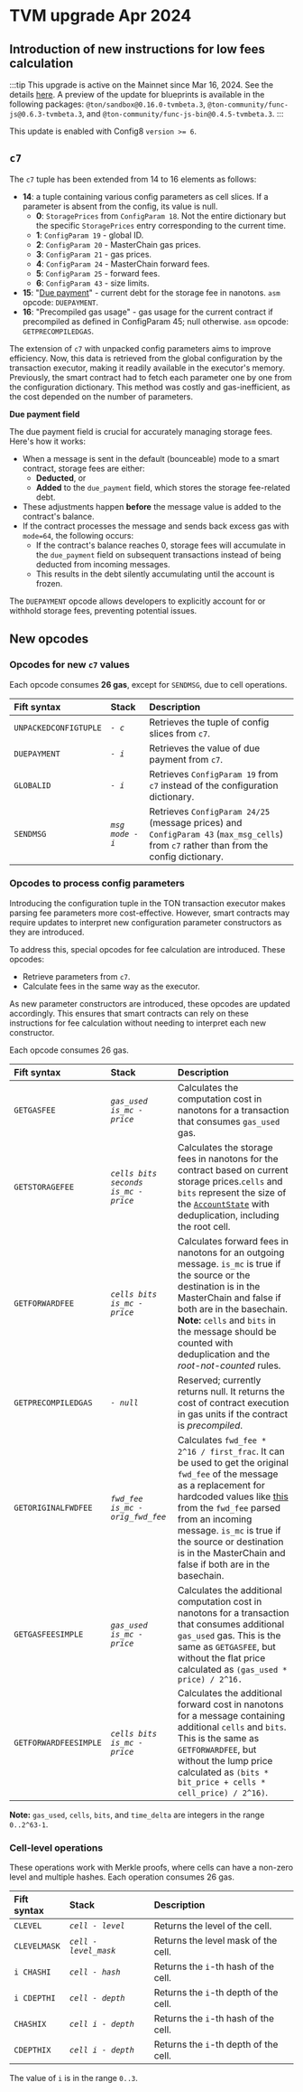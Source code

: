 
# TVM upgrade Apr 2024

## Introduction of new instructions for low fees calculation

:::tip
This upgrade is active on the Mainnet since Mar 16, 2024. See the details [here](https://t.me/tonstatus/101). A preview of the update for blueprints is available in the following packages: `@ton/sandbox@0.16.0-tvmbeta.3`, `@ton-community/func-js@0.6.3-tvmbeta.3`, and `@ton-community/func-js-bin@0.4.5-tvmbeta.3`.
:::

This update is enabled with Config8 `version >= 6`.

## `c7`

The `c7` tuple has been extended from 14 to 16 elements as follows:

- **14**: a tuple containing various config parameters as cell slices. If a parameter is absent from the config, its value is null.
  - **0**: `StoragePrices` from `ConfigParam 18`. Not the entire dictionary but the specific `StoragePrices` entry corresponding to the current time.
  - **1**: `ConfigParam 19` - global ID.
  - **2**: `ConfigParam 20` - MasterChain gas prices.
  - **3**: `ConfigParam 21` - gas prices.
  - **4**: `ConfigParam 24` - MasterChain forward fees.
  - **5**: `ConfigParam 25` - forward fees.
  - **6**: `ConfigParam 43` - size limits.
- **15**: "[Due payment](https://github.com/ton-blockchain/ton/blob/8a9ff339927b22b72819c5125428b70c406da631/crypto/block/block.tlb#L237)" - current debt for the storage fee in nanotons. `asm` opcode: `DUEPAYMENT`.
- **16**: "Precompiled gas usage" - gas usage for the current contract if precompiled as defined in ConfigParam 45; null otherwise.
  `asm` opcode: `GETPRECOMPILEDGAS`.

The extension of `c7` with unpacked config parameters aims to improve efficiency. Now, this data is retrieved from the global configuration by the transaction executor, making it readily available in the executor's memory. Previously, the smart contract had to fetch each parameter one by one from the configuration dictionary. This method was costly and gas-inefficient, as the cost depended on the number of parameters.

**Due payment field**

The due payment field is crucial for accurately managing storage fees. Here's how it works:

- When a message is sent in the default (bounceable) mode to a smart contract, storage fees are either:
  - **Deducted**, or
  - **Added** to the `due_payment` field, which stores the storage fee-related debt.
- These adjustments happen **before** the message value is added to the contract's balance.
- If the contract processes the message and sends back excess gas with `mode=64`, the following occurs:
  - If the contract's balance reaches 0, storage fees will accumulate in the `due_payment` field on subsequent transactions instead of being deducted from incoming messages.
  - This results in the debt silently accumulating until the account is frozen.

The `DUEPAYMENT` opcode allows developers to explicitly account for or withhold storage fees, preventing potential issues.

## New opcodes

### Opcodes for new `c7` values

Each opcode consumes **26 gas**, except for `SENDMSG`, due to cell operations.

| Fift syntax           | Stack            | Description                                                                                                                             |
| :-------------------- | :--------------- | :-------------------------------------------------------------------------------------------------------------------------------------- |
| `UNPACKEDCONFIGTUPLE` | _`- c`_          | Retrieves the tuple of config slices from `c7`.                                                                                         |
| `DUEPAYMENT`          | _`- i`_          | Retrieves the value of due payment from `c7`.                                                                                           |
| `GLOBALID`            | _`- i`_          | Retrieves `ConfigParam 19` from `c7` instead of the configuration dictionary.                                                           |
| `SENDMSG`             | _`msg mode - i`_ | Retrieves `ConfigParam 24/25` (message prices) and `ConfigParam 43` (`max_msg_cells`) from `c7` rather than from the config dictionary. |

### Opcodes to process config parameters

Introducing the configuration tuple in the TON transaction executor makes parsing fee parameters more cost-effective. However, smart contracts may require updates to interpret new configuration parameter constructors as they are introduced.

To address this, special opcodes for fee calculation are introduced. These opcodes:

- Retrieve parameters from `c7`.
- Calculate fees in the same way as the executor.

As new parameter constructors are introduced, these opcodes are updated accordingly. This ensures that smart contracts can rely on these instructions for fee calculation without needing to interpret each new constructor.

Each opcode consumes 26 gas.

| Fift syntax           | Stack                                | Description                                                                                                                                                                                                                                                                                                                                                                                                                                                |
| :-------------------- | :----------------------------------- | :--------------------------------------------------------------------------------------------------------------------------------------------------------------------------------------------------------------------------------------------------------------------------------------------------------------------------------------------------------------------------------------------------------------------------------------------------------- |
| `GETGASFEE`           | _`gas_used is_mc - price`_           | Calculates the computation cost in nanotons for a transaction that consumes `gas_used` gas.                                                                                                                                                                                                                                                                                                                                                                |
| `GETSTORAGEFEE`       | _`cells bits seconds is_mc - price`_ | Calculates the storage fees in nanotons for the contract based on current storage prices.`cells` and `bits` represent the size of the [`AccountState`](https://github.com/ton-blockchain/ton/blob/8a9ff339927b22b72819c5125428b70c406da631/crypto/block/block.tlb#L247) with deduplication, including the root cell.                                                                                                                                       |
| `GETFORWARDFEE`       | _`cells bits is_mc - price`_         | Calculates forward fees in nanotons for an outgoing message. `is_mc` is true if the source or the destination is in the MasterChain and false if both are in the basechain. **Note:** `cells` and `bits` in the message should be counted with deduplication and the _root-not-counted_ rules.                                                                                                                                                             |
| `GETPRECOMPILEDGAS`   | _`- null`_                           | Reserved; currently returns null. It returns the cost of contract execution in gas units if the contract is _precompiled_.                                                                                                                                                                                                                                                                                                                                 |
| `GETORIGINALFWDFEE`   | _`fwd_fee is_mc - orig_fwd_fee`_     | Calculates `fwd_fee * 2^16 / first_frac`. It can be used to get the original `fwd_fee` of the message as a replacement for hardcoded values like [this](https://github.com/ton-blockchain/token-contract/blob/21e7844fa6dbed34e0f4c70eb5f0824409640a30/ft/jetton-wallet.fc#L224C17-L224C46) from the `fwd_fee` parsed from an incoming message. `is_mc` is true if the source or destination is in the MasterChain and false if both are in the basechain. |
| `GETGASFEESIMPLE`     | _`gas_used is_mc - price`_           | Calculates the additional computation cost in nanotons for a transaction that consumes additional `gas_used` gas. This is the same as `GETGASFEE`, but without the flat price calculated as `(gas_used * price) / 2^16.`                                                                                                                                                                                                                                   |
| `GETFORWARDFEESIMPLE` | _`cells bits is_mc - price`_         | Calculates the additional forward cost in nanotons for a message containing additional `cells` and `bits`. This is the same as `GETFORWARDFEE`, but without the lump price calculated as `(bits * bit_price + cells * cell_price) / 2^16)`.                                                                                                                                                                                                                |

**Note:** `gas_used`, `cells`, `bits`, and `time_delta` are integers in the range `0..2^63-1`.

### Cell-level operations

These operations work with Merkle proofs, where cells can have a non-zero level and multiple hashes. Each operation consumes 26 gas.

| Fift syntax  | Stack                 | Description                           |
| :----------- | :-------------------- | :------------------------------------ |
| `CLEVEL`     | _`cell - level`_      | Returns the level of the cell.        |
| `CLEVELMASK` | _`cell - level_mask`_ | Returns the level mask of the cell.   |
| `i CHASHI`   | _`cell - hash`_       | Returns the `i`-th hash of the cell.  |
| `i CDEPTHI`  | _`cell - depth`_      | Returns the `i`-th depth of the cell. |
| `CHASHIX`    | _`cell i - depth`_    | Returns the `i`-th hash of the cell.  |
| `CDEPTHIX`   | _`cell i - depth`_    | Returns the `i`-th depth of the cell. |

The value of `i` is in the range `0..3`.

<Feedback />
